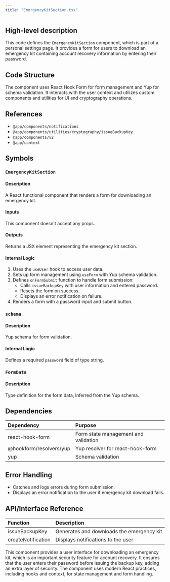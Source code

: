 ```yaml
---
title: "EmergencyKitSection.tsx"
---
```


## High-level description
This code defines the `EmergencyKitSection` component, which is part of a personal settings page. It provides a form for users to download an emergency kit containing account recovery information by entering their password.

## Code Structure
The component uses React Hook Form for form management and Yup for schema validation. It interacts with the user context and utilizes custom components and utilities for UI and cryptography operations.

## References
- `@app/components/notifications`
- `@app/components/utilities/cryptography/issueBackupKey`
- `@app/components/v2`
- `@app/context`

## Symbols

### `EmergencyKitSection`
#### Description
A React functional component that renders a form for downloading an emergency kit.

#### Inputs
This component doesn't accept any props.

#### Outputs
Returns a JSX element representing the emergency kit section.

#### Internal Logic
1. Uses the `useUser` hook to access user data.
2. Sets up form management using `useForm` with Yup schema validation.
3. Defines `onFormSubmit` function to handle form submission:
   - Calls `issueBackupKey` with user information and entered password.
   - Resets the form on success.
   - Displays an error notification on failure.
4. Renders a form with a password input and submit button.

### `schema`
#### Description
Yup schema for form validation.

#### Internal Logic
Defines a required `password` field of type string.

### `FormData`
#### Description
Type definition for the form data, inferred from the Yup schema.

## Dependencies
| Dependency | Purpose |
|:-----------|:--------|
| react-hook-form | Form state management and validation |
| @hookform/resolvers/yup | Yup resolver for react-hook-form |
| yup | Schema validation |

## Error Handling
- Catches and logs errors during form submission.
- Displays an error notification to the user if emergency kit download fails.

## API/Interface Reference
| Function | Description |
|:---------|:------------|
| issueBackupKey | Generates and downloads the emergency kit |
| createNotification | Displays notifications to the user |

This component provides a user interface for downloading an emergency kit, which is an important security feature for account recovery. It ensures that the user enters their password before issuing the backup key, adding an extra layer of security. The component uses modern React practices, including hooks and context, for state management and form handling.